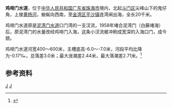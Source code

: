 {{NoteTA
|G1 = Unit
}}
'''鸡啼门水道'''，位于[[中华人民共和国|中华人民共和国]][[广东省|广东省]][[珠海市|珠海市]]境内，北起[[斗门区|斗门区]]尖峰山下的鬼仔角，上接[[黄杨河|黄杨河]]，蜿蜒向西南，至[[金湾区|金湾区]][[平沙镇|平沙镇]]连湾闸出海，全长20千米。

鸡啼门水道原是[[泥湾门水道|泥湾门水道]]口门湾的一支汊流，1958年堵合泥湾门（白藤堵海）后，原泥湾门的水量改经鸡啼门入海，这条小汊流被冲刷成宽深的入海口门，成今貌。

鸡啼门水道河宽400～600米，主槽底高-6.0～-7.0米，河段平均比降为-0.17‰，总落差3.0米；最大涨潮差2.44米，最大落潮差2.71米。<ref name="中国河湖大典">{{cite book zh |author=《[[中国河湖大典|中国河湖大典]]》编纂委员会 |title=《中国河湖大典·珠江卷》 |format=M |edition=1 |location=北京 |publisher=中国水利水电出版社 |date=2013年1月 |pages=289页 |id= ISBN 978-7-5170-0561-2}}</ref>

==参考资料==
{{reflist}}

[[Category:珠江三角洲|J]]
[[Category:广东河流|J]]